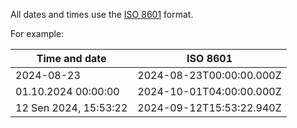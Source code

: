 
All dates and times use the [ISO 8601](https://en.wikipedia.org/wiki/ISO_8601) format.

For example:

| Time and date | ISO 8601 |
| ----------|---------|
| 2024-08-23 | 2024-08-23T00:00:00.000Z |
| 01.10.2024 00:00:00 | 2024-10-01T04:00:00.000Z |
| 12 Sen 2024, 15:53:22 | 2024-09-12T15:53:22.940Z |
